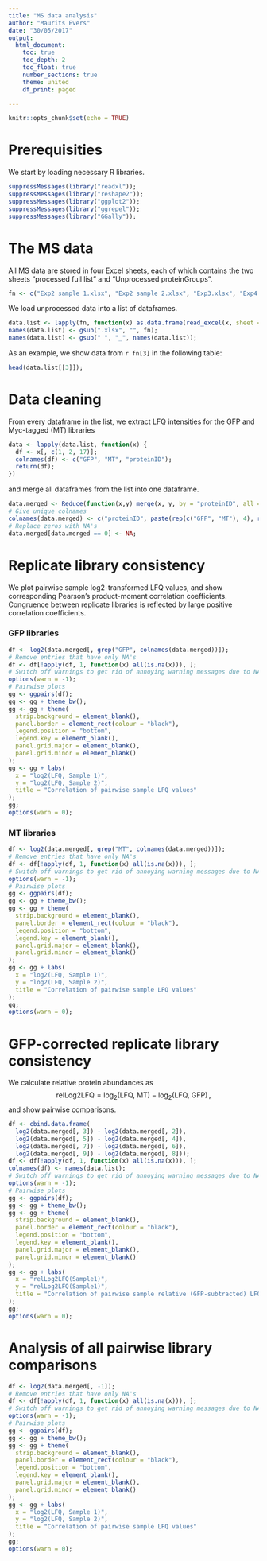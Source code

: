 ```yaml
---
title: "MS data analysis"
author: "Maurits Evers"
date: "30/05/2017"
output: 
  html_document:
    toc: true
    toc_depth: 2
    toc_float: true
    number_sections: true
    theme: united
    df_print: paged

---
```


```r
knitr::opts_chunk$set(echo = TRUE)
```

# Prerequisities

We start by loading necessary R libraries.

```r
suppressMessages(library("readxl"));
suppressMessages(library("reshape2"));
suppressMessages(library("ggplot2"));
suppressMessages(library("ggrepel"));
suppressMessages(library("GGally"));
```


# The MS data

All MS data are stored in four Excel sheets, each of which contains the two sheets "processed full list" and "Unprocessed proteinGroups". 
```r
fn <- c("Exp2 sample 1.xlsx", "Exp2 sample 2.xlsx", "Exp3.xlsx", "Exp4.xlsx");
```

We load unprocessed data into a list of dataframes.
```r
data.list <- lapply(fn, function(x) as.data.frame(read_excel(x, sheet = 2)));
names(data.list) <- gsub(".xlsx", "", fn);
names(data.list) <- gsub(" ", "_", names(data.list));
```

As an example, we show data from `r fn[3]` in the following table:
```r
head(data.list[[3]]);
```


# Data cleaning

From every dataframe in the list, we extract LFQ intensities for the GFP and Myc-tagged (MT) libraries
```r
data <- lapply(data.list, function(x) {
  df <- x[, c(1, 2, 17)];
  colnames(df) <- c("GFP", "MT", "proteinID");
  return(df);
})
```

and merge all dataframes from the list into one dataframe.
```r
data.merged <- Reduce(function(x,y) merge(x, y, by = "proteinID", all = TRUE), data);
# Give unique colnames
colnames(data.merged) <- c("proteinID", paste(rep(c("GFP", "MT"), 4), rep(names(data), each = 2), sep = "_"));
# Replace zeros with NA's
data.merged[data.merged == 0] <- NA;
```


# Replicate library consistency

We plot pairwise sample log2-transformed LFQ values, and show corresponding Pearson's product-moment correlation coefficients. Congruence between replicate libraries is reflected by large positive correlation coefficients.

### GFP libraries
```r
df <- log2(data.merged[, grep("GFP", colnames(data.merged))]);
# Remove entries that have only NA's
df <- df[!apply(df, 1, function(x) all(is.na(x))), ];
# Switch off warnings to get rid of annoying warning messages due to NA's
options(warn = -1);
# Pairwise plots
gg <- ggpairs(df);
gg <- gg + theme_bw();
gg <- gg + theme(
  strip.background = element_blank(),
  panel.border = element_rect(colour = "black"),
  legend.position = "bottom",
  legend.key = element_blank(),
  panel.grid.major = element_blank(),
  panel.grid.minor = element_blank()
);
gg <- gg + labs(
  x = "log2(LFQ, Sample 1)",
  y = "log2(LFQ, Sample 2)",
  title = "Correlation of pairwise sample LFQ values"
);
gg;
options(warn = 0);
```

### MT libraries
```r
df <- log2(data.merged[, grep("MT", colnames(data.merged))]);
# Remove entries that have only NA's
df <- df[!apply(df, 1, function(x) all(is.na(x))), ];
# Switch off warnings to get rid of annoying warning messages due to NA's
options(warn = -1);
# Pairwise plots
gg <- ggpairs(df);
gg <- gg + theme_bw();
gg <- gg + theme(
  strip.background = element_blank(),
  panel.border = element_rect(colour = "black"),
  legend.position = "bottom",
  legend.key = element_blank(),
  panel.grid.major = element_blank(),
  panel.grid.minor = element_blank()
);
gg <- gg + labs(
  x = "log2(LFQ, Sample 1)",
  y = "log2(LFQ, Sample 2)",
  title = "Correlation of pairwise sample LFQ values"
);
gg;
options(warn = 0);
```


# GFP-corrected replicate library consistency

We calculate relative protein abundances as
$$
\text{relLog2LFQ} = \log_2(\text{LFQ, MT}) - \log_2(\text{LFQ, GFP})\,,
$$
and show pairwise comparisons.
```r
df <- cbind.data.frame(
  log2(data.merged[, 3]) - log2(data.merged[, 2]),
  log2(data.merged[, 5]) - log2(data.merged[, 4]),
  log2(data.merged[, 7]) - log2(data.merged[, 6]),
  log2(data.merged[, 9]) - log2(data.merged[, 8]));
df <- df[!apply(df, 1, function(x) all(is.na(x))), ];
colnames(df) <- names(data.list);
# Switch off warnings to get rid of annoying warning messages due to NA's
options(warn = -1);
# Pairwise plots
gg <- ggpairs(df);
gg <- gg + theme_bw();
gg <- gg + theme(
  strip.background = element_blank(),
  panel.border = element_rect(colour = "black"),
  legend.position = "bottom",
  legend.key = element_blank(),
  panel.grid.major = element_blank(),
  panel.grid.minor = element_blank()
);
gg <- gg + labs(
  x = "relLog2LFQ(Sample1)",
  y = "relLog2LFQ(Sample1)",
  title = "Correlation of pairwise sample relative (GFP-subtracted) LFQ values"
);
gg;
options(warn = 0);
```

# Analysis of all pairwise library comparisons

```r
df <- log2(data.merged[, -1]);
# Remove entries that have only NA's
df <- df[!apply(df, 1, function(x) all(is.na(x))), ];
# Switch off warnings to get rid of annoying warning messages due to NA's
options(warn = -1);
# Pairwise plots
gg <- ggpairs(df);
gg <- gg + theme_bw();
gg <- gg + theme(
  strip.background = element_blank(),
  panel.border = element_rect(colour = "black"),
  legend.position = "bottom",
  legend.key = element_blank(),
  panel.grid.major = element_blank(),
  panel.grid.minor = element_blank()
);
gg <- gg + labs(
  x = "log2(LFQ, Sample 1)",
  y = "log2(LFQ, Sample 2)",
  title = "Correlation of pairwise sample LFQ values"
);
gg;
options(warn = 0);
```
